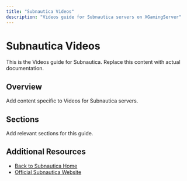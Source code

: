 ```yaml
---
title: "Subnautica Videos"
description: "Videos guide for Subnautica servers on XGamingServer"
---
```


# Subnautica Videos

This is the Videos guide for Subnautica. Replace this content with actual documentation.

## Overview

Add content specific to Videos for Subnautica servers.

## Sections

Add relevant sections for this guide.

## Additional Resources

- [Back to Subnautica Home](./index)
- [Official Subnautica Website](https://example.com)
